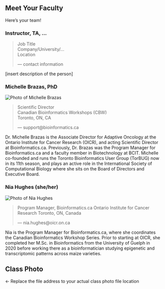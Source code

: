 ## Meet Your Faculty {-}

Here's your team!

### Instructor, TA, ... {-}

>Job Title <br>
Company/University/... <br>
Location
>
> --- contact information

[insert description of the person]

### Michelle Brazas, PhD {-}

![Photo of Michelle Brazas](./img/faculty/michelle-brazas.jpg)\

>Scientific Director <br>
Canadian Bioinformatics Workshops (CBW) <br>
Toronto, ON, CA
>
> --- support@bioinformatics.ca

Dr. Michelle Brazas is the Associate Director for Adaptive Oncology at the Ontario Institute for
Cancer Research (OICR), and acting Scientific Director at Bioinformatics.ca. Previously, Dr.
Brazas was the Program Manager for Bioinformatics.ca and a faculty member in
Biotechnology at BCIT. Michelle co-founded and runs the Toronto Bioinformatics User Group
(TorBUG) now in its 11th season, and plays an active role in the International Society of
Computational Biology where she sits on the Board of Directors and Executive Board.

### Nia Hughes (she/her) </font> {-}

![Photo of Nia Hughes](./img/faculty/nia-hughes.jpeg)\

>Program Manager, Bioinformatics.ca
Ontario Institute for Cancer Research
Toronto, ON, Canada
>
> --- nia.hughes@oicr.on.ca

Nia is the Program Manager for Bioinformatics.ca, where she coordinates the Canadian
Bioinformatics Workshop Series. Prior to starting at OICR, she completed her M.Sc. in
Bioinformatics from the University of Guelph in 2020 before working there as a
bioinformatician studying epigenetic and transcriptomic patterns across maize varieties.

## Class Photo {-}

<!-- ![Class Photo](./img/class-photo.jpg) --> <- Replace the file address to your actual class photo file location


